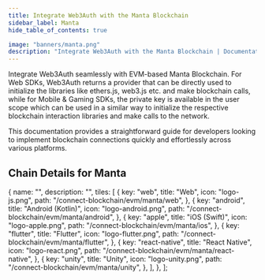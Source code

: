 ```yaml
---
title: Integrate Web3Auth with the Manta Blockchain
sidebar_label: Manta
hide_table_of_contents: true

image: "banners/manta.png"
description: "Integrate Web3Auth with the Manta Blockchain | Documentation - Web3Auth"
---
```



<SEO
  title="Integrate Web3Auth with the Manta Blockchain"
  description="Integrate Web3Auth with the Manta Blockchain | Documentation - Web3Auth"
  image="https://web3auth.io/docs/banners/manta.png"
  slug="/connect-blockchain/evm/manta"
/>

Integrate Web3Auth seamlessly with EVM-based Manta Blockchain. For Web SDKs, Web3Auth returns a
provider that can be directly used to initialize the libraries like ethers.js, web3.js etc. and make
blockchain calls, while for Mobile & Gaming SDKs, the private key is available in the user scope
which can be used in a similar way to initialize the respective blockchain interaction libraries and
make calls to the network.

This documentation provides a straightforward guide for developers looking to implement blockchain
connections quickly and effortlessly across various platforms.

## Chain Details for Manta

<ChainDetailsManta />

  {
    name: "",
    description: "",
    tiles: [
      {
        key: "web",
        title: "Web",
        icon: "logo-js.png",
        path: "/connect-blockchain/evm/manta/web",
      },
      {
        key: "android",
        title: "Android (Kotlin)",
        icon: "logo-android.png",
        path: "/connect-blockchain/evm/manta/android",
      },
      {
        key: "apple",
        title: "iOS (Swift)",
        icon: "logo-apple.png",
        path: "/connect-blockchain/evm/manta/ios",
      },
      {
        key: "flutter",
        title: "Flutter",
        icon: "logo-flutter.png",
        path: "/connect-blockchain/evm/manta/flutter",
      },
      {
        key: "react-native",
        title: "React Native",
        icon: "logo-react.png",
        path: "/connect-blockchain/evm/manta/react-native",
      },
      {
        key: "unity",
        title: "Unity",
        icon: "logo-unity.png",
        path: "/connect-blockchain/evm/manta/unity",
      },
    ],
  },
];

<Tiles tileGroups={Manta} />

